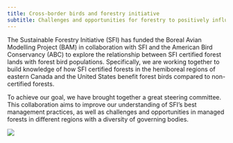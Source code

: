 ```yaml
---
title: Cross-border birds and forestry initiative 
subtitle: Challenges and opportunities for forestry to positively influence bird conservation
---
```


The Sustainable Forestry Initiative (SFI) has funded the Boreal Avian Modelling Project (BAM) in collaboration with SFI and the American Bird Conservancy (ABC) to explore the relationship between SFI certified forest lands with forest bird populations. Specifically, we are working together to build knowledge of how SFI certified forests in the hemiboreal regions of eastern Canada and the United States benefit forest birds compared to non-certified forests.

To achieve our goal, we have brought together a great steering committee. This collaboration aims to improve our understanding of SFI’s best management practices, as well as challenges and opportunities in managed forests in different regions with a diversity of governing bodies. 



![](D:/projects/cross_border_birds_foresty/cross-border-birds-forestry/docs/gl_study_area.png)
